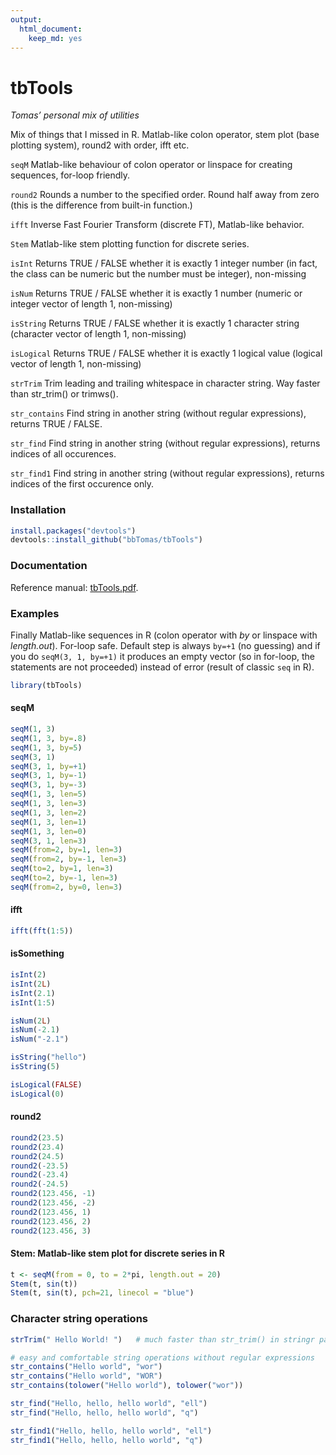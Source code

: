 ```yaml
---
output: 
  html_document: 
    keep_md: yes
---
```

# tbTools
*Tomas' personal mix of utilities*

Mix of things that I missed in R. Matlab-like colon operator, stem plot (base plotting system), round2 with order, ifft etc.

`seqM` Matlab-like behaviour of colon operator or linspace for creating sequences, for-loop friendly.

`round2` Rounds a number to the specified order. Round half away from zero (this is the difference from built-in \code{round} function.)

`ifft` Inverse Fast Fourier Transform (discrete FT), Matlab-like behavior.

`Stem` Matlab-like stem plotting function for discrete series.

`isInt` Returns TRUE / FALSE whether it is exactly 1 integer number (in fact, the class can be numeric but the number must be integer), non-missing

`isNum` Returns TRUE / FALSE whether it is exactly 1 number (numeric or integer vector of length 1, non-missing)

`isString` Returns TRUE / FALSE whether it is exactly 1 character string (character vector of length 1, non-missing)

`isLogical` Returns TRUE / FALSE whether it is exactly 1 logical value (logical vector of length 1, non-missing)

`strTrim` Trim leading and trailing whitespace in character string. Way faster than str_trim() or trimws().

`str_contains` Find string in another string (without regular expressions), returns TRUE / FALSE.

`str_find` Find string in another string (without regular expressions), returns indices of all occurences.

`str_find1` Find string in another string (without regular expressions), returns indices of the first occurence only.

### Installation

```r
install.packages("devtools")
devtools::install_github("bbTomas/tbTools")
```

### Documentation
Reference manual: [tbTools.pdf](tbTools.pdf).

### Examples

Finally Matlab-like sequences in R (colon operator with *by* or linspace with *length.out*). For-loop safe. Default step is always `by=+1` (no guessing) and if you do `seqM(3, 1, by=+1)` it produces an empty vector (so in for-loop, the statements are not proceeded) instead of error (result of classic `seq` in R).

```r
library(tbTools)
```

#### seqM
```r
seqM(1, 3)
seqM(1, 3, by=.8)
seqM(1, 3, by=5)
seqM(3, 1)
seqM(3, 1, by=+1)
seqM(3, 1, by=-1)
seqM(3, 1, by=-3)
seqM(1, 3, len=5)
seqM(1, 3, len=3)
seqM(1, 3, len=2)
seqM(1, 3, len=1)
seqM(1, 3, len=0)
seqM(3, 1, len=3)
seqM(from=2, by=1, len=3)
seqM(from=2, by=-1, len=3)
seqM(to=2, by=1, len=3)
seqM(to=2, by=-1, len=3)
seqM(from=2, by=0, len=3)
```

#### ifft
```r
ifft(fft(1:5))
```

#### isSomething
```r
isInt(2)
isInt(2L)
isInt(2.1)
isInt(1:5)

isNum(2L)
isNum(-2.1)
isNum("-2.1")

isString("hello")
isString(5)

isLogical(FALSE)
isLogical(0)
```

#### round2
```r
round2(23.5)
round2(23.4)
round2(24.5)
round2(-23.5)
round2(-23.4)
round2(-24.5)
round2(123.456, -1) 
round2(123.456, -2) 
round2(123.456, 1)
round2(123.456, 2)
round2(123.456, 3)
```

#### Stem: Matlab-like stem plot for discrete series in R
```r
t <- seqM(from = 0, to = 2*pi, length.out = 20)
Stem(t, sin(t))
Stem(t, sin(t), pch=21, linecol = "blue")
```

### Character string operations
```r
strTrim(" Hello World! ")   # much faster than str_trim() in stringr package or trimws() in R3.2.0

# easy and comfortable string operations without regular expressions
str_contains("Hello world", "wor")
str_contains("Hello world", "WOR")
str_contains(tolower("Hello world"), tolower("wor"))

str_find("Hello, hello, hello world", "ell")
str_find("Hello, hello, hello world", "q")

str_find1("Hello, hello, hello world", "ell")
str_find1("Hello, hello, hello world", "q")
```
